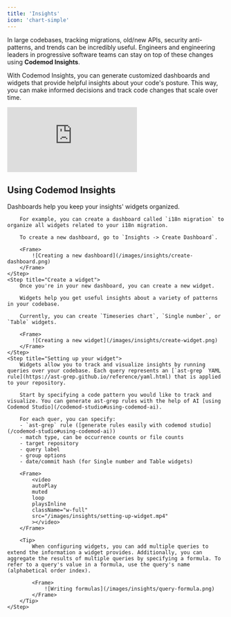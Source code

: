 ```yaml
---
title: 'Insights'
icon: 'chart-simple'
---
```


In large codebases, tracking migrations, old/new APIs, security anti-patterns, and trends can be incredibly useful. Engineers and engineering leaders in progressive software teams can stay on top of these changes using **Codemod Insights**.

With Codemod Insights, you can generate customized dashboards and widgets that provide helpful insights about your code's posture. This way, you can make informed decisions and track code changes that scale over time.


<Frame>
    <iframe
    className="w-full aspect-video"
    src="https://player.mux.com/NKwErby4jzks00O8801ihJgcMhq5dvlZ8xbIlam2xoqe8?metadata-video-title=Codemod+Insights+Demo"
    title="Codemod Insights Demo"
    frameborder="0"
    allow="accelerometer; autoplay; clipboard-write; encrypted-media; gyroscope; picture-in-picture"
    allowfullscreen
></iframe>
</Frame>

## Using Codemod Insights

<Steps>
    <Step title="Create a dashboard">
        Dashboards help you keep your insights' widgets organized.
        
        For example, you can create a dashboard called `i18n migration` to organize all widgets related to your i18n migration.

        To create a new dashboard, go to `Insights -> Create Dashboard`.
        
        <Frame>
            ![Creating a new dashboard](/images/insights/create-dashboard.png)
        </Frame>
    </Step>
    <Step title="Create a widget">
        Once you're in your new dashboard, you can create a new widget.

        Widgets help you get useful insights about a variety of patterns in your codebase.

        Currently, you can create `Timeseries chart`, `Single number`, or `Table` widgets.

        <Frame>
            ![Creating a new widget](/images/insights/create-widget.png)
        </Frame>
    </Step>
    <Step title="Setting up your widget">
        Widgets allow you to track and visualize insights by running queries over your codebase. Each query represents an [`ast-grep` YAML rule](https://ast-grep.github.io/reference/yaml.html) that is applied to your repository.

        Start by specifying a code pattern you would like to track and visualize. You can generate ast-grep rules with the help of AI [using Codemod Studio](/codemod-studio#using-codemod-ai).

        For each quer, you can specify:
        - `ast-grep` rule ([generate rules easily with codemod studio](/codemod-studio#using-codemod-ai))
        - match type, can be occurrence counts or file counts
        - target repository
        - query label
        - group options
        - date/commit hash (for Single number and Table widgets)
        
        <Frame>
            <video
            autoPlay
            muted
            loop
            playsInline
            className="w-full"
            src="/images/insights/setting-up-widget.mp4"
            ></video>
        </Frame>

        <Tip>
            When configuring widgets, you can add multiple queries to extend the information a widget provides. Additionally, you can aggregate the results of multiple queries by specifying a formula. To refer to a query's value in a formula, use the query's name (alphabetical order index).

            <Frame>
                ![Writing formulas](/images/insights/query-formula.png)
            </Frame>
        </Tip>
    </Step>
</Steps>